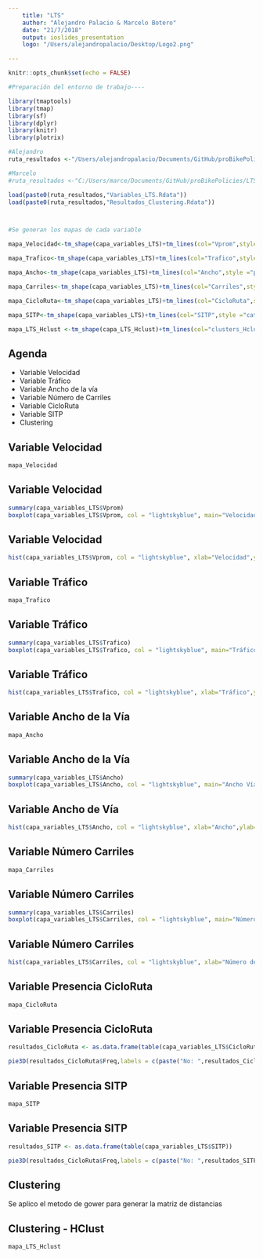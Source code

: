 ```yaml
---
    title: "LTS"
    author: "Alejandro Palacio & Marcelo Botero"
    date: "21/7/2018"
    output: ioslides_presentation
    logo: "/Users/alejandropalacio/Desktop/Logo2.png"

---
```



```r

knitr::opts_chunk$set(echo = FALSE)

#Preparación del entorno de trabajo----

library(tmaptools)
library(tmap)
library(sf)
library(dplyr)
library(knitr)
library(plotrix)

#Alejandro
ruta_resultados <-"/Users/alejandropalacio/Documents/GitHub/proBikePolicies/LTS/Resultados/"

#Marcelo  
#ruta_resultados <-"C:/Users/marce/Documents/GitHub/proBikePolicies/LTS/Resultados/"

load(paste0(ruta_resultados,"Variables_LTS.Rdata"))
load(paste0(ruta_resultados,"Resultados_Clustering.Rdata"))



#Se generan los mapas de cada variable

mapa_Velocidad<-tm_shape(capa_variables_LTS)+tm_lines(col="Vprom",style ="cont" ,scale=5 ,palette = "Reds" ,title.col ="Velocidad Promedio", popup.vars = TRUE)+tmap_mode("view")+tm_view(alpha = 1, basemaps = "OpenStreetMap.BlackAndWhite")

mapa_Trafico<-tm_shape(capa_variables_LTS)+tm_lines(col="Trafico",style ="cont" ,scale=5 ,palette = "YlOrRd" ,title.col ="Tráfico", popup.vars = TRUE)+tmap_mode("view")+tm_view(alpha = 1, basemaps = "OpenStreetMap.BlackAndWhite")

mapa_Ancho<-tm_shape(capa_variables_LTS)+tm_lines(col="Ancho",style ="pretty"  ,scale=5 ,palette = "BuGn" ,title.col ="Ancho de la Vía", popup.vars = TRUE)+tmap_mode("view")+tm_view(alpha = 1, basemaps = "OpenStreetMap.BlackAndWhite")

mapa_Carriles<-tm_shape(capa_variables_LTS)+tm_lines(col="Carriles",style ="cat" ,scale=5 ,palette = "PuRd" ,title.col ="Número de Carriles", popup.vars = TRUE)+tmap_mode("view")+tm_view(alpha = 1, basemaps = "OpenStreetMap.BlackAndWhite")

mapa_CicloRuta<-tm_shape(capa_variables_LTS)+tm_lines(col="CicloRuta",style ="cat" ,scale=5 ,palette ="-Set1",title.col ="Presencia de Cicloruta", popup.vars = TRUE)+tmap_mode("view")+tm_view(alpha = 1, basemaps = "OpenStreetMap.BlackAndWhite")

mapa_SITP<-tm_shape(capa_variables_LTS)+tm_lines(col="SITP",style ="cat" ,scale=5 ,palette ="-Set1",title.col ="Presencia de SITP", textNA = "No", colorNA = "Red",popup.vars = TRUE)+tmap_mode("view")+tm_view(alpha = 1, basemaps = "OpenStreetMap.BlackAndWhite")

mapa_LTS_Hclust <-tm_shape(capa_LTS_Hclust)+tm_lines(col="clusters_Hclust",style ="cat" ,scale=5 ,palette ="-Set1",title.col ="Cluster", textNA = "No", colorNA = "Red",popup.vars = TRUE)+tmap_mode("view")+tm_view(alpha = 1, basemaps = "OpenStreetMap.BlackAndWhite")
```

## Agenda

- Variable Velocidad
- Variable Tráfico
- Variable Ancho de la vía
- Variable Número de Carriles
- Variable CicloRuta
- Variable SITP
- Clustering


## Variable Velocidad

```r

mapa_Velocidad

```

## Variable Velocidad

```r

summary(capa_variables_LTS$Vprom)
boxplot(capa_variables_LTS$Vprom, col = "lightskyblue", main="Velocidad", ylab="Velocidad (km/h)")

```

## Variable Velocidad

```r

hist(capa_variables_LTS$Vprom, col = "lightskyblue", xlab="Velocidad",ylab="Frecuencia", main = "Histograma Velocidad Promedio") 

```

## Variable Tráfico

```r

mapa_Trafico

```

## Variable Tráfico

```r

summary(capa_variables_LTS$Trafico)
boxplot(capa_variables_LTS$Trafico, col = "lightskyblue", main="Tráfico", ylab="Índice Tráfico")

```

## Variable Tráfico

```r

hist(capa_variables_LTS$Trafico, col = "lightskyblue", xlab="Tráfico",ylab="Frecuencia", main = "Histograma Tráfico") 

```

## Variable Ancho de la Vía

```r

mapa_Ancho

```

## Variable Ancho de la Vía

```r

summary(capa_variables_LTS$Ancho)
boxplot(capa_variables_LTS$Ancho, col = "lightskyblue", main="Ancho Vía", ylab="Ancho (m)")

```

## Variable Ancho de Vía

```r

hist(capa_variables_LTS$Ancho, col = "lightskyblue", xlab="Ancho",ylab="Frecuencia", main = "Histograma Ancho de la Vía") 

```

## Variable Número Carriles

```r

mapa_Carriles

```

## Variable Número Carriles

```r

summary(capa_variables_LTS$Carriles)
boxplot(capa_variables_LTS$Carriles, col = "lightskyblue", main="Número de Carriles", ylab="Número de Carriles")

```

## Variable Número Carriles

```r

hist(capa_variables_LTS$Carriles, col = "lightskyblue", xlab="Número de Carriles",ylab="Frecuencia", main = "Histograma Número de Carriles") 

```

## Variable Presencia CicloRuta

```r

mapa_CicloRuta

```

## Variable Presencia CicloRuta

```r
resultados_CicloRuta <- as.data.frame(table(capa_variables_LTS$CicloRuta))
```

```r

pie3D(resultados_CicloRuta$Freq,labels = c(paste("No: ",resultados_CicloRuta$Freq[1]),paste("Si: ",resultados_CicloRuta$Freq[2])))

```

## Variable Presencia SITP

```r

mapa_SITP

```

## Variable Presencia SITP

```r
resultados_SITP <- as.data.frame(table(capa_variables_LTS$SITP))
```

```r

pie3D(resultados_CicloRuta$Freq,labels = c(paste("No: ",resultados_SITP$Freq[1]),paste("Si: ",resultados_SITP$Freq[2])))

```

## Clustering

Se aplico el metodo de gower para generar la matriz de distancias

## Clustering - HClust

```r
mapa_LTS_Hclust
```

